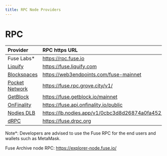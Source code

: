 ```yaml
---
title: RPC Node Providers
---
```


# RPC

| Provider                                                       | RPC https URL                                             |
| :------------------------------------------------------------- | :-------------------------------------                    |
| Fuse Labs\*                                                    | https://rpc.fuse.io                                       |
| [Liquify](https://www.liquify.com/)                            | https://fuse.liquify.com                                  |
| [Blockspaces](https://www.blockspaces.com/web3-infrastructure) | https://web3endpoints.com/fuse-mainnet                    |
| [Pocket Network](https://www.pokt.network/)                    | https://fuse.rpc.grove.city/v1/                           |
| [GetBlock](https://getblock.io/)                               | https://fuse.getblock.io/mainnet                          |
| [OnFinality](https://onfinality.io/)                           | https://fuse.api.onfinality.io/public                     |
| [Nodies DLB](https://www.nodies.app/)                          | https://lb.nodies.app/v1/0cbc3d8d26874a0fa45221f001b8b364 |
| [dRPC](https://www.drpc.org/)                                  | https://fuse.drpc.org                                     |

Note\*: Developers are advised to use the Fuse RPC for the end users and wallets such as MetaMask.

Fuse Archive node RPC: https://explorer-node.fuse.io/

